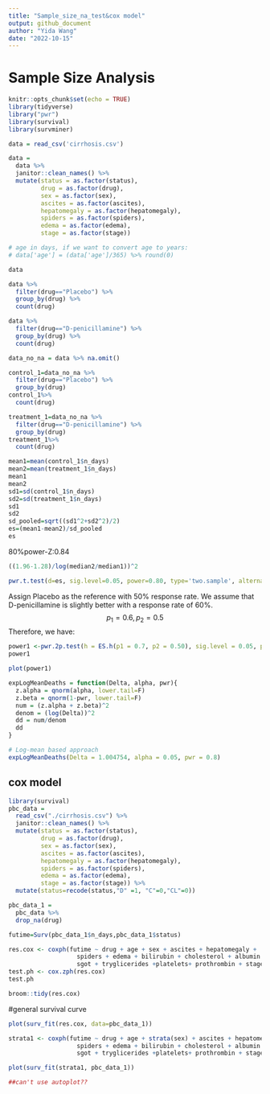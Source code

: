 ```yaml
---
title: "Sample_size_na_test&cox model"
output: github_document
author: "Yida Wang"
date: "2022-10-15"
---
```

# Sample Size Analysis

```r
knitr::opts_chunk$set(echo = TRUE)
library(tidyverse)
library("pwr")
library(survival)
library(survminer)
```

```r
data = read_csv('cirrhosis.csv')

data = 
  data %>%
  janitor::clean_names() %>%
  mutate(status = as.factor(status),
         drug = as.factor(drug),
         sex = as.factor(sex),
         ascites = as.factor(ascites),
         hepatomegaly = as.factor(hepatomegaly),
         spiders = as.factor(spiders),
         edema = as.factor(edema),
         stage = as.factor(stage))

# age in days, if we want to convert age to years:
# data['age'] = (data['age']/365) %>% round(0)

data

```


```r
data %>% 
  filter(drug=="Placebo") %>% 
  group_by(drug) %>% 
  count(drug)
```
```r
data %>% 
  filter(drug=="D-penicillamine") %>% 
  group_by(drug) %>% 
  count(drug)
```

```r
data_no_na = data %>% na.omit()
```

```r
control_1=data_no_na %>% 
  filter(drug=="Placebo") %>% 
  group_by(drug)
control_1%>% 
  count(drug)
```
```r
treatment_1=data_no_na %>% 
  filter(drug=="D-penicillamine") %>% 
  group_by(drug) 
treatment_1%>% 
  count(drug)
```
```r
mean1=mean(control_1$n_days)
mean2=mean(treatment_1$n_days)
mean1
mean2
sd1=sd(control_1$n_days)
sd2=sd(treatment_1$n_days)
sd1
sd2
sd_pooled=sqrt((sd1^2+sd2^2)/2)
es=(mean1-mean2)/sd_pooled
es
```

80%power-Z:0.84
```r

((1.96-1.28)/log(median2/median1))^2
```

```r
pwr.t.test(d=es, sig.level=0.05, power=0.80, type='two.sample', alternative='greate')
```

Assign Placebo as the reference with 50% response rate. We assume that D-penicillamine is slightly better with a response rate of 60%. $$p_1=0.6, p_2=0.5$$Therefore, we have:
```r
power1 <-pwr.2p.test(h = ES.h(p1 = 0.7, p2 = 0.50), sig.level = 0.05, power = .80)
power1
```

```r
plot(power1)
```
```r
expLogMeanDeaths = function(Delta, alpha, pwr){
  z.alpha = qnorm(alpha, lower.tail=F)
  z.beta = qnorm(1-pwr, lower.tail=F)
  num = (z.alpha + z.beta)^2
  denom = (log(Delta))^2
  dd = num/denom
  dd
}
```



```r
# Log-mean based approach
expLogMeanDeaths(Delta = 1.004754, alpha = 0.05, pwr = 0.8)
```

## cox model

```r
library(survival)
pbc_data = 
  read_csv("./cirrhosis.csv") %>% 
  janitor::clean_names() %>%
  mutate(status = as.factor(status),
         drug = as.factor(drug),
         sex = as.factor(sex),
         ascites = as.factor(ascites),
         hepatomegaly = as.factor(hepatomegaly),
         spiders = as.factor(spiders),
         edema = as.factor(edema),
         stage = as.factor(stage)) %>% 
  mutate(status=recode(status,"D" =1, "C"=0,"CL"=0))

pbc_data_1 = 
  pbc_data %>% 
  drop_na(drug)

futime=Surv(pbc_data_1$n_days,pbc_data_1$status)
```

```r
res.cox <- coxph(futime ~ drug + age + sex + ascites + hepatomegaly + 
                   spiders + edema + bilirubin + cholesterol + albumin + copper + alk_phos + 
                   sgot + tryglicerides +platelets+ prothrombin + stage , data = pbc_data_1)
test.ph <- cox.zph(res.cox)
test.ph
```
```r
broom::tidy(res.cox)
```
#general survival curve
```r
plot(surv_fit(res.cox, data=pbc_data_1))
```

```r
strata1 <- coxph(futime ~ drug + age + strata(sex) + ascites + hepatomegaly + 
                   spiders + edema + bilirubin + cholesterol + albumin + copper + alk_phos + 
                   sgot + tryglicerides +platelets+ prothrombin + stage , data = pbc_data_1)

plot(surv_fit(strata1, pbc_data_1))

##can't use autoplot??
```

